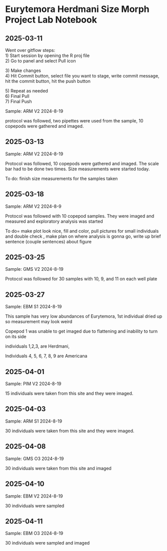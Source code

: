 # Eurytemora Herdmani Size Morph Project Lab Notebook

## 2025-03-11

Went over gitflow steps:\
1) Start session by opening the R proj file\
2) Go to panel and select Pull icon

3\) Make changes\
4) Hit Commit button, select file you want to stage, write commit message, hit the commit button, hit the push button

5\) Repeat as needed\
6) Final Pull\
7) Final Push

Sample: ARM V2 2024-8-19

protocol was followed, two pipettes were used from the sample, 10 copepods were gathered and imaged.

## 2025-03-13

Sample: ARM V2 2024-8-19

Protocol was followed, 10 copepods were gathered and imaged. The scale bar had to be done two times. Size measurements were started today.

To do: finish size measurements for the samples taken

## 2025-03-18

Sample: ARM V2 2024-8-9

Protocol was followed with 10 copepod samples. They were imaged and measured and exploratory analysis was started

To do= make plot look nice, fill and color, pull pictures for small individuals and double check , make plan on where analysis is gonna go, write up brief sentence (couple sentences) about figure

## 2025-03-25

Sample: GMS V2 2024-8-19

Protocol was followed for 30 samples with 10, 9, and 11 on each well plate

## 2025-03-27

Sample: EBM S1 2024-8-19

This sample has very low abundances of Eurytemora, 1st individual dried up so measurement may look weird

Copepod 1 was unable to get imaged due to flattening and inability to turn on its side

individuals 1,2,3, are Herdmani,

Individuals 4, 5, 6, 7, 8, 9 are Americana

## 2025-04-01

Sample: PIM V2 2024-8-19

15 individuals were taken from this site and they were imaged.

## 2025-04-03

Sample: ARM S1 2024-8-19

30 individuals were taken from this site and they were imaged.

## 2025-04-08

Sample: GMS O3 2024-8-19

30 individuals were taken from this site and imaged

## 2025-04-10

Sample: EBM V2 2024-8-19

30 individuals were sampled

## 2025-04-11

Sample: EBM O3 2024-8-19

30 individuals were sampled and imaged
